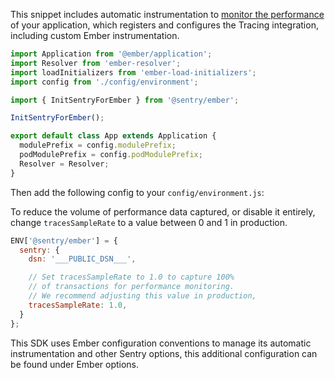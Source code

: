
This snippet includes automatic instrumentation to [monitor the performance](./configuration/ember-options/) of your application, which registers and configures the Tracing integration, including custom Ember instrumentation.

```javascript
import Application from '@ember/application';
import Resolver from 'ember-resolver';
import loadInitializers from 'ember-load-initializers';
import config from './config/environment';

import { InitSentryForEmber } from '@sentry/ember';

InitSentryForEmber();

export default class App extends Application {
  modulePrefix = config.modulePrefix;
  podModulePrefix = config.podModulePrefix;
  Resolver = Resolver;
}
```

Then add the following config to your `config/environment.js`:

<Note>
<markdown>

To reduce the volume of performance data captured, or disable it entirely, change `tracesSampleRate` to a value between 0 and 1 in production.

</markdown>
</Note>

```javascript
ENV['@sentry/ember'] = {
  sentry: {
    dsn: '___PUBLIC_DSN___',

    // Set tracesSampleRate to 1.0 to capture 100%
    // of transactions for performance monitoring.
    // We recommend adjusting this value in production,
    tracesSampleRate: 1.0,
  }
};
```

<Note><markdown>

This SDK uses Ember configuration conventions to manage its automatic instrumentation and other Sentry options, this additional configuration can be found under
<PlatformLink to="/configuration/ember-options/">Ember options</PlatformLink>.

</markdown></Note>
